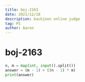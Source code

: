 ```yaml
---
title: boj-2163
date: 2021/12/18
description: backjoon online judge
tag: PS
author: Aaron
---
```


# boj-2163

```python
n, m = map(int, input().split())
answer = (m - 1) + ((n - 1) * m)
print(answer)
```

